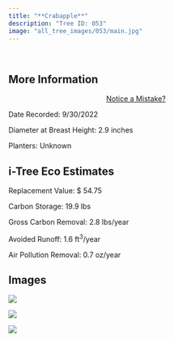 ```yaml
---
title: "**Crabapple**"
description: "Tree ID: 053"
image: "all_tree_images/053/main.jpg"
---
```


<br>

## **More Information**
::: column-margin
<center><a class="button" href="https://forms.gle/W6f5nwYxrM33hF4f7">Notice a Mistake?</a></center>
:::


Date Recorded:  9/30/2022

Diameter at Breast Height:  2.9  inches

Planters:  Unknown

## **i-Tree Eco Estimates**


 Replacement Value: $ 54.75

 Carbon Storage:  19.9  lbs

 Gross Carbon Removal:  2.8  lbs/year

 Avoided Runoff:  1.6  ft<sup>3</sup>/year

 Air Pollution Removal:  0.7  oz/year

## **Images**


 ![](all_tree_images/053/IMG_6509.jpg)

 ![](all_tree_images/053/IMG_6510.jpg)

 ![](all_tree_images/053/main.jpg)
